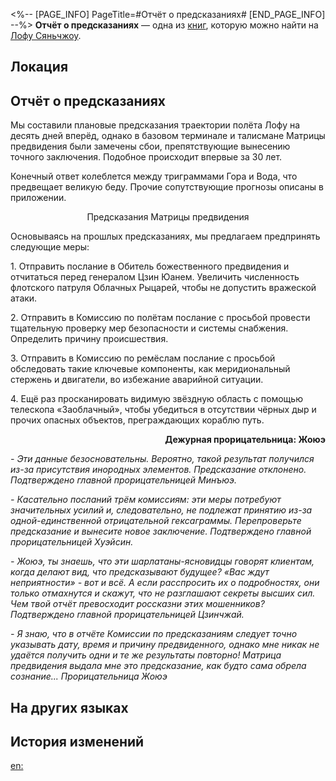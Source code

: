 <%-- [PAGE_INFO]
PageTitle=#Отчёт о предсказаниях#
[END_PAGE_INFO] --%>
{{Дополнить}}
{{Книга Инфобокс
|id           = 191
|Название     = 
|Изображение  = Иконка Пергамент Сяньчжоу.png
|Мир          = Лофу Сяньчжоу
|Томов        = 1
|Автор        = <!--нужно добавить-->
|Описание     = Однажды прорицатель предупредил о катастрофе, надвигающейся на Лофу. К несчастью, предостережение не восприняли с должной серьёзностью.
|Том1         = {{tx}}
|Источник1    = {{tx|Отсутствует источник}}
|Персонажи    = 
|Фракции      = 
}}
'''Отчёт о предсказаниях''' — одна из [[Книги|книг]], которую можно найти на [[Лофу Сяньчжоу]].

==Локация==
{{Отметка карты|<!--название карты-->|<!--id отметки-->}}

==Отчёт о предсказаниях==
{{Размер|36|'''Отчёт о предсказаниях за 12 марта'''}}

Мы составили плановые предсказания траектории полёта Лофу на десять дней вперёд, однако в базовом терминале и талисмане Матрицы предвидения были замечены сбои, препятствующие вынесению точного заключения. Подобное происходит впервые за 30 лет.

Конечный ответ колеблется между триграммами Гора и Вода, что предвещает великую беду. Прочие сопутствующие прогнозы описаны в приложении.

<div align="center">Предсказания Матрицы предвидения</div>

Основываясь на прошлых предсказаниях, мы предлагаем предпринять следующие меры:

1. Отправить послание в Обитель божественного предвидения и отчитаться перед генералом Цзин Юанем. Увеличить численность флотского патруля Облачных Рыцарей, чтобы не допустить вражеской атаки.

2. Отправить в Комиссию по полётам послание с просьбой провести тщательную проверку мер безопасности и системы снабжения. Определить причину происшествия.

3. Отправить в Комиссию по ремёслам послание с просьбой обследовать такие ключевые компоненты, как меридиональный стержень и двигатели, во избежание аварийной ситуации.

4. Ещё раз просканировать видимую звёздную область с помощью телескопа «Заоблачный», чтобы убедиться в отсутствии чёрных дыр и прочих опасных объектов, преграждающих кораблю путь.

<div align="right">'''Дежурная прорицательница: Жоюэ'''


{{Размер|32|'''Запрос на одобрение'''}}</div>

''- Эти данные безосновательны. Вероятно, такой результат получился из-за присутствия инородных элементов. Предсказание отклонено. Подтверждено главной прорицательницей Минъюэ.''

''- Касательно посланий трём комиссиям: эти меры потребуют значительных усилий и, следовательно, не подлежат принятию из-за одной-единственной отрицательной гексаграммы. Перепроверьте предсказание и вынесите новое заключение. Подтверждено главной прорицательницей Хуэйсин.''

''- Жоюэ, ты знаешь, что эти шарлатаны-ясновидцы говорят клиентам, когда делают вид, что предсказывают будущее? «Вас ждут неприятности» - вот и всё. А если расспросить их о подробностях, они только отмахнутся и скажут, что не разглашают секреты высших сил. Чем твой отчёт превосходит россказни этих мошенников? Подтверждено главной прорицательницей Цзинчжай.''

''- Я знаю, что в отчёте Комиссии по предсказаниям следует точно указывать дату, время и причину предвиденного, однако мне никак не удаётся получить одни и те же результаты повторно! Матрица предвидения выдала мне это предсказание, как будто сама обрела сознание... Прорицательница Жоюэ''


<div align="center">{{Размер|36|'''Заключение: Предсказание отклонено'''}}</div>

==На других языках==
{{На других языках
|en   = Divination Report
|zhs  = 一份卜测报告
|zht  = 一份卜測報告
|ja   = 占いの報告
|ko   = 점괘 보고서
|es   = Informe de adivinación
|fr   = Rapport de divination
|ru   = Отчёт о предсказаниях
|th   = รายงานการพยากรณ์
|vi   = Một Bản Báo Cáo Bói Toán
|de   = Wahrsagebericht
|id   = Laporan Ramalan
|pt   = Relatório de Divinação
}}

==История изменений==
{{История изменений|3.5}}

[[en:]]